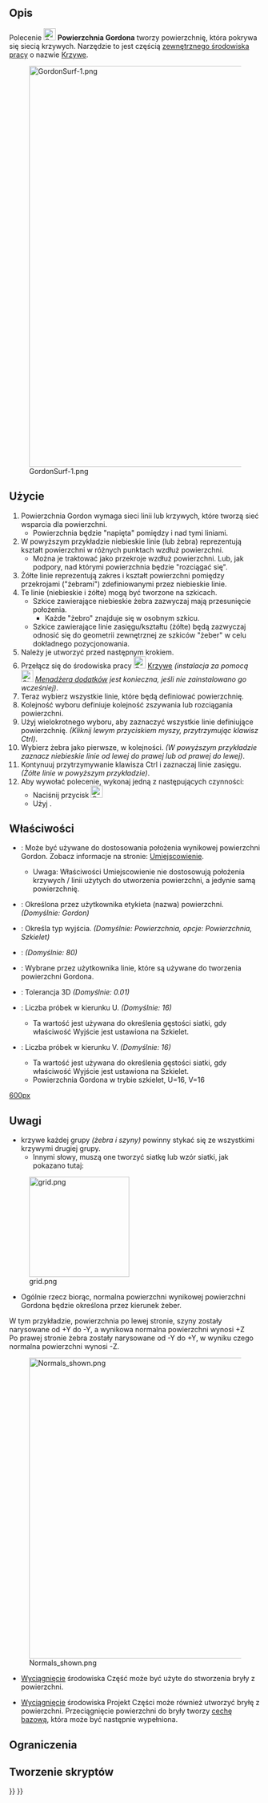 <languages/>

{{Docnav/pl
|[[Curves_Pipeshell/pl|Powłoka rury]]
|[[Curves_SegmentSurface/pl|Podziel powierzchnię]]
|[[Curves_Workbench/pl|środowisko pracy Krzywe]]
|IconL=Curves_Pipeshell.svg
|IconR=Curves_SegmentSurface.svg
|IconC=Curves_workbench_icon.svg
}}

{{GuiCommand/pl
|Name=Curves GordonSurface
|Name/pl=Krzywe: Powierzchnia Gordona
|MenuLocation=Surfaces → Gordon surface
|Workbenches=[[Curves_Workbench/pl|Krzywe]]
}}

<span id="Description"></span>
==Opis==

Polecenie [[Image:Curves_GordonSurface.svg|24px]] '''Powierzchnia Gordona''' tworzy powierzchnię, która pokrywa się siecią krzywych. Narzędzie to jest częścią [[External_workbenches/pl|zewnętrznego środowiska pracy]] o nazwie [[Curves_Workbench/pl|Krzywe]].

[[File:GordonSurf-1.png|800px]]

<span id="Usage"></span>
==Użycie==

# Powierzchnia Gordon wymaga sieci linii lub krzywych, które tworzą sieć wsparcia dla powierzchni.
#* Powierzchnia będzie "napięta" pomiędzy i nad tymi liniami.
# W powyższym przykładzie niebieskie linie (lub żebra) reprezentują kształt powierzchni w różnych punktach wzdłuż powierzchni.
#* Można je traktować jako przekroje wzdłuż powierzchni. Lub, jak podpory, nad którymi powierzchnia będzie "rozciągać się".
# Żółte linie reprezentują zakres i kształt powierzchni pomiędzy przekrojami ("żebrami") zdefiniowanymi przez niebieskie linie.
# Te linie (niebieskie i żółte) mogą być tworzone na szkicach.
#* Szkice zawierające niebieskie żebra zazwyczaj mają przesunięcie położenia.
#** Każde "żebro" znajduje się w osobnym szkicu.
#* Szkice zawierające linie zasięgu/kształtu (żółte) będą zazwyczaj odnosić się do geometrii zewnętrznej ze szkiców "żeber" w celu dokładnego pozycjonowania.
# Należy je utworzyć przed następnym krokiem.
# Przełącz się do środowiska pracy [[Image:Curves_workbench_icon.svg|24px]] [[Curves_Workbench/pl|Krzywe]] ''(instalacja za pomocą [[Image:Std_AddonMgr.svg|24px]] [[Std_AddonMgr/pl|Menadżera dodatków]] jest konieczna, jeśli nie zainstalowano go wcześniej)''.
# Teraz wybierz wszystkie linie, które będą definiować powierzchnię.
# Kolejność wyboru definiuje kolejność zszywania lub rozciągania powierzchni.
# Użyj wielokrotnego wyboru, aby zaznaczyć wszystkie linie definiujące powierzchnię. ''(Kliknij lewym przyciskiem myszy, przytrzymując klawisz Ctrl)''.
# Wybierz żebra jako pierwsze, w kolejności. ''(W powyższym przykładzie zaznacz niebieskie linie od lewej do prawej lub od prawej do lewej)''.
# Kontynuuj przytrzymywanie klawisza Ctrl i zaznaczaj linie zasięgu. ''(Żółte linie w powyższym przykładzie)''.
# Aby wywołać polecenie, wykonaj jedną z następujących czynności:
#* Naciśnij przycisk [[Image:Curves_GordonSurface.svg|24px]]
#* Użyj {{MenuCommand|Surfaces → Gordon surface}}.

<span id="Properties"></span>
==Właściwości==

* {{PropertyData|Umiejscowienie}}: Może być używane do dostosowania położenia wynikowej powierzchni Gordon. Zobacz informacje na stronie: [[Placement/pl|Umiejscowienie]].
** Uwaga: Właściwości Umiejscowienie nie dostosowują położenia krzywych / linii użytych do utworzenia powierzchni, a jedynie samą powierzchnię.
* {{PropertyData|Etykieta}}: Określona przez użytkownika etykieta (nazwa) powierzchni. ''(Domyślnie: Gordon)''
* {{PropertyData|Wyjście}}: Określa typ wyjścia. ''(Domyślnie: Powierzchnia, opcje: Powierzchnia, Szkielet)''
* {{PropertyData|Gordon>Max Ctrl Pts}}: ''(Domyślnie: 80)''
* {{PropertyData|Gordon>Sources}}: Wybrane przez użytkownika linie, które są używane do tworzenia powierzchni Gordona.
* {{PropertyData|Gordon>Tol3D}}: Tolerancja 3D ''(Domyślnie: 0.01)''
* {{PropertyData|Wireframe>Samples U}}: Liczba próbek w kierunku U. ''(Domyślnie: 16)''
** Ta wartość jest używana do określenia gęstości siatki, gdy właściwość Wyjście jest ustawiona na Szkielet.
* {{PropertyData|Wireframe>Samples V}}: Liczba próbek w kierunku V. ''(Domyślnie: 16)''
** Ta wartość jest używana do określenia gęstości siatki, gdy właściwość Wyjście jest ustawiona na Szkielet.
** Powierzchnia Gordona w trybie szkielet, U=16, V=16
[[Plik:GordonSurf-wireframe.png|600px]]

<span id="Notes"></span>
==Uwagi==

* krzywe każdej grupy ''(żebra i szyny)'' powinny stykać się ze wszystkimi krzywymi drugiej grupy.
** Innymi słowy, muszą one tworzyć siatkę lub wzór siatki, jak pokazano tutaj:
[[File:grid.png|200px]]
* Ogólnie rzecz biorąc, normalna powierzchni wynikowej powierzchni Gordona będzie określona przez kierunek żeber.
W tym przykładzie, powierzchnia po lewej stronie, szyny zostały narysowane od +Y do -Y, a wynikowa normalna powierzchni wynosi +Z
<br>
Po prawej stronie żebra zostały narysowane od -Y do +Y, w wyniku czego normalna powierzchni wynosi -Z.

[[File:Normals shown.png|600px]]

* [[Part_Extrude/pl|Wyciągnięcie]] środowiska Część może być użyte do stworzenia bryły z powierzchni.

* [[PartDesign_Pad/pl|Wyciągnięcie]] środowiska Projekt Części może również utworzyć bryłę z powierzchni. Przeciągnięcie powierzchni do bryły tworzy [[PartDesign_Body/pl#Cecha_podstawowa|cechę bazową]], która może być następnie wypełniona.

==Ograniczenia==

<span id="Scripting"></span>
==Tworzenie skryptów==


{{Docnav/pl
|[[Curves_Pipeshell/pl|Powłoka rury]]
|[[Curves_SegmentSurface/pl|Podziel powierzchnię]]
|[[Curves_Workbench/pl|środowisko pracy Krzywe]]
|IconL=Curves_Pipeshell.svg
|IconR=Curves_SegmentSurface.svg
|IconC=Curves_workbench_icon.svg
}}

{{Curves Tools navi{{#translation:}}}}
{{Userdocnavi{{#translation:}}}}
